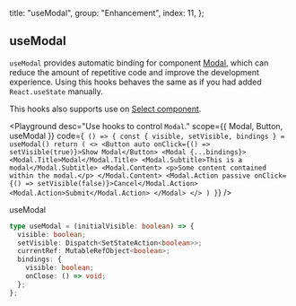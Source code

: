 
  title: "useModal",
  group: "Enhancement",
  index: 11,
};

## useModal

`useModal` provides automatic binding for component [Modal](/en-us/components/modal), which can reduce the amount of repetitive code and improve the development experience.
Using this hooks behaves the same as if you had added `React.useState` manually.

This hooks also supports use on [Select component](/en-us/components/select "Select Component").

<Playground
  desc="Use hooks to control `Modal`."
  scope={{ Modal, Button, useModal }}
  code={`
() => {
  const { visible, setVisible, bindings } = useModal()
  return (
    <>
      <Button auto onClick={() => setVisible(true)}>Show Modal</Button>
      <Modal {...bindings}>
        <Modal.Title>Modal</Modal.Title>
        <Modal.Subtitle>This is a modal</Modal.Subtitle>
        <Modal.Content>
          <p>Some content contained within the modal.</p>
        </Modal.Content>
        <Modal.Action passive onClick={() => setVisible(false)}>Cancel</Modal.Action>
        <Modal.Action>Submit</Modal.Action>
      </Modal>
    </>
  )
}`}
/>

<Attributes edit="/pages/en-us/hooks/use-modal.mdx" >
<Attributes.Title>useModal</Attributes.Title>

```ts
type useModal = (initialVisible: boolean) => {
  visible: boolean;
  setVisible: Dispatch<SetStateAction<boolean>>;
  currentRef: MutableRefObject<boolean>;
  bindings: {
    visible: boolean;
    onClose: () => void;
  };
};
```

</Attributes>

